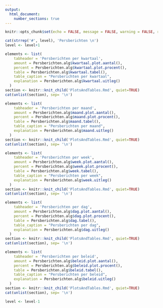 ```yaml
---
output: 
  html_document:
    number_sections: true
---
```


<!-- Document settings -->
```r
knitr::opts_chunk$set(echo = FALSE, message = FALSE, warning = FALSE, results='asis')
```

<!-- Section header -->
```r
cat(strrep('#', level), 'Persberichten \n')
level <- level+1
```

<!-- Persberichten per kwartaal -->
```r
elements <- list(
    tabheader = 'Persberichten per kwartaal',
    amount = Persberichten.alg$kwartaal.plot.aantal(),
    percent = Persberichten.alg$kwartaal.plot.procent(),
    table = Persberichten.alg$kwartaal.tabel(),
    table_caption = "Persberichten per kwartaal",
    explanation = Persberichten.alg$kwartaal.uitleg()
  )
section <- knitr::knit_child('PlotsAndTables.Rmd', quiet=TRUE)
cat(unlist(section), sep= '\n')
```

<!-- Persberichten per maand -->
```r
elements <- list(
    tabheader = 'Persberichten per maand',
    amount = Persberichten.alg$maand.plot.aantal(),
    percent = Persberichten.alg$maand.plot.procent(),
    table = Persberichten.alg$maand.tabel(),
    table_caption = "Persberichten per maand",
    explanation = Persberichten.alg$maand.uitleg()
  )
section <- knitr::knit_child('PlotsAndTables.Rmd', quiet=TRUE)
cat(unlist(section), sep= '\n')
```

<!-- Persberichten per week -->
```r
elements <- list(
    tabheader = 'Persberichten per week',
    amount = Persberichten.alg$week.plot.aantal(),
    percent = Persberichten.alg$week.plot.procent(),
    table = Persberichten.alg$week.tabel(),
    table_caption = "Persberichten per week",
    explanation = Persberichten.alg$week.uitleg()
  )
section <- knitr::knit_child('PlotsAndTables.Rmd', quiet=TRUE)
cat(unlist(section), sep= '\n')
```

<!-- Persberichten per dag -->
```r
elements <- list(
    tabheader = 'Persberichten per dag',
    amount = Persberichten.alg$dag.plot.aantal(),
    percent = Persberichten.alg$dag.plot.procent(),
    table = Persberichten.alg$dag.tabel(),
    table_caption = "Persberichten per dag",
    explanation = Persberichten.alg$dag.uitleg()
  )
section <- knitr::knit_child('PlotsAndTables.Rmd', quiet=TRUE)
cat(unlist(section), sep= '\n')
```

<!-- Persberichten per beleid -->
```r
elements <- list(
    tabheader = 'Persberichten per beleid',
    amount = Persberichten.alg$beleid.plot.aantal(),
    percent = Persberichten.alg$beleid.plot.procent(),
    table = Persberichten.alg$beleid.tabel(),
    table_caption = "Persberichten per beleid",
    explanation = Persberichten.alg$beleid.uitleg()
  )
section <- knitr::knit_child('PlotsAndTables.Rmd', quiet=TRUE)
cat(unlist(section), sep= '\n')
```

```r
level <- level-1
```